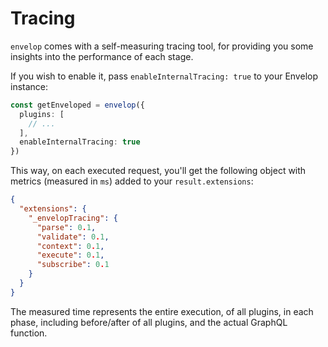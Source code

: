 
# Tracing

`envelop` comes with a self-measuring tracing tool, for providing you some insights into the performance of each stage.

If you wish to enable it, pass `enableInternalTracing: true` to your Envelop instance:

```ts
const getEnveloped = envelop({
  plugins: [
    // ...
  ],
  enableInternalTracing: true
})
```

This way, on each executed request, you'll get the following object with metrics (measured in `ms`) added to your `result.extensions`:

```json
{
  "extensions": {
    "_envelopTracing": {
      "parse": 0.1,
      "validate": 0.1,
      "context": 0.1,
      "execute": 0.1,
      "subscribe": 0.1
    }
  }
}
```

<Callout type="info">
  The measured time represents the entire execution, of all plugins, in each phase, including before/after of all
  plugins, and the actual GraphQL function.
</Callout>
